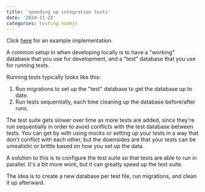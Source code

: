 ```yaml
---
title: 'speeding up integration tests'
date: '2024-11-23'
categories: testing nodejs
---
```


Click [here](https://github.com/dlcoffee/db-testing) for an example implementation.

A common setup in when developing locally is to have a "working" database
that you use for development, and a "test" database that you use for running
tests.

Running tests typically looks like this:
1. Run migrations to set up the "test" database to get the database up to date.
2. Run tests sequentially, each time cleaning up the database before/after runs.

The test suite gets slower over time as more tests are added, since they're run
sequentially in order to avoid conflicts with the test database between tests.
You can get by with using mocks or setting up your tests in a way
that don't conflict with each other, but the downsides are that your tests can
be unrealistic or brittle based on how you set up the data.

A solution to this is to configure the test suite so that tests are able to
run in parallel. It's a bit more work, but it can greatly speed up the
test suite.

The idea is to create a new database per test file, run migrations, and clean it
up afterward.
